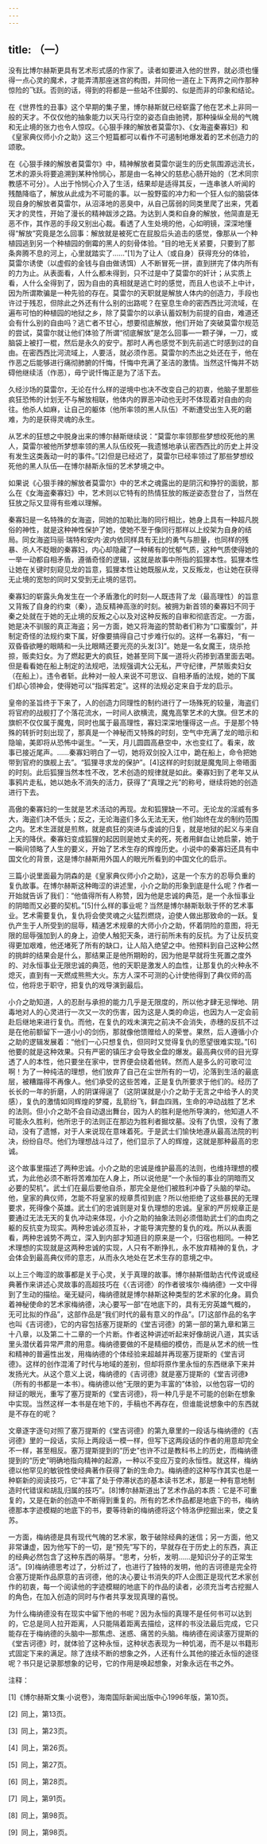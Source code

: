 ```yaml
---
---
---
```

title: （一）
---




没有比博尔赫斯更具有艺术形式感的作家了。读者如要进入他的世界，就必须也懂得一点心灵的魔术，才能弄清那座迷宫的构图，并同他一道在上下两界之间作那种惊险的飞跃。否则的话，得到的将都是一些站不住脚的、似是而非的印象和结论。

在《世界性的丑事》这个早期的集子里，博尔赫斯就已经崭露了他在艺术上非同一般的天才。不仅仅他的抽象能力以天马行空的姿态自由驰骋，那种操纵全局的气魄和无止境的张力也令人惊叹。《心狠手辣的解放者莫雷尔》、《女海盗秦寡妇》和《皇家典仪师小介之助》这三个短篇都可以看作不可遏制地爆发着的艺术创造力的颂歌。

在《心狠手辣的解放者莫雷尔》中，精神解放者莫雷尔诞生的历史氛围源远流长，艺术的源头将要追溯到某种怜悯心，那是由一名神父的慈悲心肠开始的（艺术同宗教感不可分）。人出于怜悯心介入了生活，结果却是适得其反，一连串骇人听闻的残酷降临了，解放从此成为不可能的事。以一股野蛮的冲力和一个狂人似的脑袋体现自身的解放者莫雷尔，从沼泽地的恶臭中，从自己孱弱的同类里爬了出来，凭着天才的灵性，开始了漫长的精神跋涉之路。为达到人类和自身的解放，他简直是无恶不作，其作恶的手段又别出心裁。看透了人生处境的他，心如明镜，深深地懂得“解放”究竟是怎么回事：解放就是被死亡在屁股后头追击的感觉，像那从一个种植园逃到另一个种植园的倒霉的黑人的刻骨体验。“目的地无关紧要，只要到了那条奔腾不息的河上，心里就踏实了……”[1]为了让人（或自身）获得充分的体验，莫雷尔诱使（以虚假的金钱与自由做诱饵）人不断冒死一拼，直到拼完了体内所有的力为止。从表面看，人什么都未得到，只不过是中了莫雷尔的奸计；从实质上看，人什么全得到了，因为自由的真相就是逃亡时的感觉，而且人也谈不上中计，因为所谓欺骗是一种先验的存在。莫雷尔的天职就是解放人体内的创造力，手段也许过于残忍，但除此之外还有什么别的出路呢？在窒息生命的密西西比河流域，在遍布可怕的种植园的地狱之乡，除了莫雷尔的以承认蓄奴制为前提的自由，难道还会有什么别的自由吗？逃亡者不甘心，想要彻底解放，他们开始了突破莫雷尔规范的尝试，莫雷尔就让他们体验了所谓“彻底解放”是怎么回事—一颗子弹，一刀，或脑袋上被打一棍，然后是永久的安宁。那时人再也感觉不到先前逃亡时感到过的自由。在密西西比河流域上，人要活，就必须作恶。莫雷尔的杰出之处还在于，他在作恶之后能够进行痛彻肺腑的忏悔，忏悔中充满了圣洁的激情。当然这忏悔并不妨碍他继续活（作恶），毋宁说忏悔正是为了活下去。

久经沙场的莫雷尔，无论在什么样的逆境中也决不改变自己的初衷，他脑子里那些疯狂恐怖的计划无不与解放相联，他体内的罪恶冲动也无时不体现着对自由的向往。他杀人如麻，让自己的躯体（他所率领的黑人队伍）不断遭受出生入死的磨难，为的是获得灵魂的永生。

从艺术的狂想之中脱身出来的博尔赫斯继续说：“莫雷尔率领那些梦想绞死他的黑人，莫雷尔被他所梦想率领的黑人队伍绞死—我遗憾地承认密西西比的历史上并没有发生这类轰动一时的事件。”[2]但是已经迟了，莫雷尔已经率领过了那些梦想绞死他的黑人队伍—在博尔赫斯永恒的艺术梦境之中。

如果说《心狠手辣的解放者莫雷尔》中的艺术之魂露出的是阴沉和狰狞的面貌，那么在《女海盗秦寡妇》中，艺术则以它特有的热情狂放的叛逆姿态登台了，当然在狂放之际又显得有些难以理解。

秦寡妇是一名特殊的女海盗，同她的加勒比海的同行相比，她身上具有一种超凡脱俗的神性，就是这种神性保护了她，使她不至于像同行那样以上绞架为自身的结局。同女海盗玛丽·瑞特和安内·波内依同样具有无比的勇气与胆量，也同样的残暴、杀人不眨眼的秦寡妇，内心却隐藏了一种稀有的忧郁气质，这种气质使得她的一举一动都自相矛盾，遵循奇怪的逻辑，这就是故事中所指的狐狸本性。狐狸本性让她在关键时刻窥见龙的旨意，狐狸本性让她既服从龙，又反叛龙，也让她在获得无止境的宽恕的同时又受到无止境的惩罚。

秦寡妇的崭露头角发生在一个矛盾激化的时刻—人既违背了龙（最高理性）的旨意又背叛了自身的约束（秦），造反精神高涨的时刻。被拥为新首领的秦寡妇不同于秦之处就在于她的无止境的反叛之心以及对这种反叛的自审和彻底否定。一方面，她是决不驯服的真正海盗；另一方面，她又将海盗的赞助者们称为“口蜜腹剑”，并制定奇怪的法规约束下属，好像要搞得自己寸步难行似的。这样一名寡妇，“有一双昏昏欲睡的眼睛和一头比眼睛还要光亮的头发[3]”。她是一名女魔王，烧杀抢掠，贩卖妇女。为了燃起更大的疯狂，她甚至同下属一道将火药掺到酒里面去喝。但是看看她在船上制定的法规吧，法规强调大公无私，严守纪律，严禁贩卖妇女（在船上）。违令者斩。此种对一般人来说不可思议、自相矛盾的法规，她的下属们却心领神会，使得她可以“指挥若定”。这样的法规必定来自于龙的启示。

皇帝的圣旨终于下来了，人的创造力同理性的制约进行了一场殊死的较量，海盗们将官府的战舰打了个落花流水，一时间人欲横流，魔鬼高擎艺术的大旗。但艺术的旗帜不仅仅属于魔鬼，同时也属于最高理性，寡妇深深地懂得这一点。于是那个特殊的转折时刻出现了，那真是一个神秘而又特殊的时刻，空气中充满了龙的暗示和隐喻，美即将从恐怖中诞生。“一天，月儿圆圆高悬空中，水也变红了。看来，故事已接近尾声。……秦寡妇明白了一切，她将双剑投入江中，跪在船上，命令把她带到官府的旗舰上去”。“狐狸寻求龙的保护”。[4]这样的时刻就是魔鬼同上帝晤面的时刻。此后狐狸当然本性不改，艺术创造的规律就是如此。秦寡妇到了老年又从事鸦片走私，她以她永不消失的活力，获得了“真理之光”的称号，继续将她的创造进行下去。

高傲的秦寡妇的一生就是艺术活动的再现。龙和狐狸缺一不可。无论龙的淫威有多大，海盗们决不低头；反之，无论海盗们多么无法无天，他们始终在龙的制约范围之内。艺术生涯就是煎熬，就是疯狂的突进与虔诚的归复，就是地狱的起义与来自上天的降伏。秦寡妇变成狐狸的起因则是她丈夫的死，死者用鲜血让她启蒙，她于一瞬间领略了人生的要义，开始了艺术生存的辉煌历史。小说中的秦寡妇还具有中国文化的背景，这是博尔赫斯用外国人的眼光所看到的中国文化的启示。

三篇小说里面最为阴森的是《皇家典仪师小介之助》，这是一个东方的忍辱负重的复仇故事。在博尔赫斯这种晦涩的讲述里，小介之助的形象到底是什么呢？作者一开始就告诉了我们：“他值得所有人称赞，因为他是忠诚的典范，是一个永恒事业的阴暗而又必要的契机。”[5]什么样的事业呢？当然是博尔赫斯耿耿于怀的艺术事业。艺术需要复仇，复仇将会使灵魂之火猛烈燃烧，迫使人做出那致命的一跃。复仇产生于人所受到的屈辱，精通艺术规章的大师小介之助，怀着阴险的意图，将无限的屈辱强加到人的身上，迫使人触犯天条，进行前所未有的反抗。为了让反抗变得更加艰难，他还堵死了所有的缺口，让人陷入绝望之中。他预料到自己这种公然的挑衅的结果会是什么，那结果正是他所期盼的，因为他是早就将生死置之度外的、对永恒事业无限忠诚的典范，他的天职是激发人的血性，让那复仇的火种永不熄灭，直到有一天燃成熊熊大火。东方人深不可测的心计使他得到了典仪师的高位，他将忠于职守，把复仇的戏导演到最后。

小介之助知道，人的忍耐与承担的能力几乎是无限度的，所以他才肆无忌惮地、阴毒地对人的心灵进行一次又一次的伤害，因为这是人类的命运，也因为人一定会前赴后继地来进行复仇。而他，在复仇的戏未演完之前决不会消失，赤穗的反抗不过是在他前额留下一道小小的剑伤，那就像他馈赠给人的荣誉。果然，后人遵循小介之助的逻辑发展着：“他们一心只想复仇，但同时又觉得复仇的愿望很难实现。”[6]他要的就是这种效果。只有严密的镇压才会导致全盘的爆发。最高典仪师的目光穿透了人的本性，他只要坐在家中，世界便会绕着他转。然而人是多么的可歌可泣啊！为了一种纯洁的理想，他们放弃了自己在尘世所有的一切，沦落到生活的最底层，被糟蹋得不再像人。他们承受的这些苦难，正是复仇所要求于他们的。经历了长长的一年的折磨，人的阴谋得逞了（这阴谋就是小介之助于无言之中给予人的灵感），复仇的激情如同辉煌的梦魇，乱箭纷飞，鲜血四溅，生命的冲动战胜了艺术的法则。但小介之助不会自动退出舞台，因为人的胜利是他所导演的，他知道人不可能永久胜利，他所忠于的法则正在那边为胜利者掘坟墓。没有了仇恨，没有了激动，没有了遗憾，对于人来说现在意味着死。于是武士们愉快地遵从最高法院的判决，纷纷自尽。他们为理想战斗过了，他们显示了人的辉煌，这就是那种最高的忠诚。

这个故事里描述了两种忠诚。小介之助的忠诚是维护最高的法则，也维持理想的模式，为此他必须不断将苦难加在人身上，所以说他是“一个永恒的事业的阴暗而又必要的契机”。武士们在最后要他自杀，那完全是他们被胜利冲昏了头脑的举动。他，皇家的典仪师，怎能不将皇家的规章贯彻到底？所以他拒绝了这些暴民的无理要求，死得像个英雄。武士们的忠诚则是对复仇理想的忠诚。皇家的严厉规章正是要通过无法无天的复仇冲动来体现，小介之助的抽象法则必须借助武士们的血肉之躯的反抗变为现实。两种忠诚必须互补，才能导演完整的复仇的戏。所以从表面看，两种忠诚势不两立，深入到内部才知道目的原来是一个，归宿也相同。一种艺术理想的实现就是这两种忠诚的实现，人只有不断挣扎，永不放弃精神的复仇，才会体会到最高典仪师的意志，从而永久地处在艺术生存的意境之中。

以上三个晦涩的故事都是关于心灵，关于真理的故事。博尔赫斯借助古代传说或经典著作来讲述心灵故事的高超技巧在《〈吉诃德〉的作者彼埃尔·梅纳德》一文中得到了生动的描绘。毫无疑问，梅纳德就是博尔赫斯这种类型的艺术家的化身。肩负着神秘使命的艺术家梅纳德，决心要写一部“在地底下的，具有无穷英雄气概的，无可比拟的作品”，这部作品是“我们时代的最有意义的作品”。[7]这部作品的名字也叫《吉诃德》，它的内容包括塞万提斯的《堂吉诃德》的第一部的第九章和第三十八章，以及第二十二章的一个片断。作者这种讲述听起来好像胡说八道，其实话里头潜伏着异常严肃的用意。梅纳德要做的不是精细的模仿，而是从艺术的统一性和精神的普遍性出发，用梅纳德的个体经验来超越并再现塞万提斯的《堂吉诃德》。这样的创作混淆了时代与地域的差别，但却将原作里永恒的东西继承下来并发扬光大。从这个意义上说，梅纳德的《吉诃德》就是塞万提斯的《堂吉诃德》（所有的书都是一本书）。梅纳德以他“无限的更为丰富的”体验，以他包容一切的辩证的眼光，重写了塞万提斯的《堂吉诃德》，将一种几乎是不可能的创新在想象中实现。当然这样一本书是在地下的，手稿也不再存在，但谁能说想象中的东西就是不存在的呢？

文章逐字逐句对照了塞万提斯的《堂吉诃德》的第九章里的一段话与梅纳德的《吉诃德》里的一段话，实际上两段话一模一样，但写下这两段话的作者的用意却完全不一样，甚至相反。塞万提斯提到的“历史”也许不过是教科书上的历史，而梅纳德提到的“历史”明确地指向精神的起源，一种以不变应万变的永恒性。就这样，梅纳德以他罕见的敏锐性使经典著作获得了新的生命力。梅纳德的这种写作其实也是一种崭新的阅读技巧，它“丰富了处于停滞状态的基本读书艺术，那是一种有意地制造时代错误和胡乱归属的技巧”。[8]博尔赫斯道出了艺术作品的本质：它是不可重复的，又是在新的创造中不断得到重复的。所有的艺术作品都是地底下的书，梅纳德那本字迹模糊的地底下的书，要等待新的梅纳德将这个特洛伊挖掘出来，使之复苏。

一方面，梅纳德是具有现代气魄的艺术家，敢于破除经典的迷信；另一方面，他又非常谦虚，因为他写下的一切，是“预先”写下的，早就存在于历史上的东西，真正的经典必然包含了这种东西的萌芽。“思考，分析，发明……是知识分子的正常生活”。[9]梅纳德思考过了，分析过了，也进行了独特的发明，他的吉诃德是完全符合塞万提斯作品原意的吉诃德，他的决心要让书消失的吓人企图正是现代艺术家创作的初衷，每一个阅读他的字迹模糊的地底下的作品的读者，必须充当考古挖掘人的角色，在加入创造的同时与作者共享发现真理的喜悦。

为什么梅纳德没有在现实中留下他的书呢？因为永恒的真理不是任何书可以达到的，它总是同人拉开距离，人只能隔着距离去描绘，这样的书没法最后完成，它只能存在于梅纳德的头脑中—那焦虑、迷惑、痛苦的头脑。梅纳德在阅读塞万提斯的《堂吉诃德》时，就体验了这种永恒，这种状态表现为一种饥渴，而不是以书籍形式固定下来的满足。除了连续不断的想象之外，人还有什么其他的接近永恒的途径呢？书只是记录那想象的记号，它的作用是唤起想象，对象永远在书之外。

注释：

[1]《博尔赫斯文集·小说卷》，海南国际新闻出版中心1996年版，第10页。

[2] 同上，第13页。

[3] 同上，第23页。

[4] 同上，第26页。

[5] 同上，第27页。

[6] 同上，第28页。

[7] 同上，第91页。

[8] 同上，第98页。

[9] 同上，第98页。